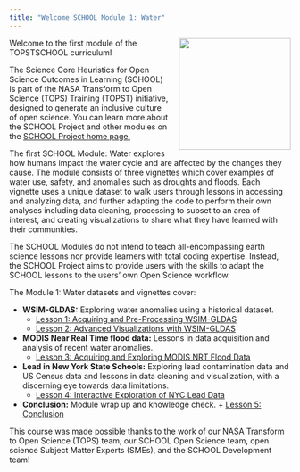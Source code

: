 ```yaml
---
title: "Welcome SCHOOL Module 1: Water"
---
```


<img src='https://raw.githubusercontent.com/ciesin-geospatial/TOPSTSCHOOL/main/images/TOPTSCHOOL-logo02.hi-res.png' align="right" height="200" style="padding-left: 15px; padding-bottom: 15px;"/>

Welcome to the first module of the TOPSTSCHOOL curriculum! 

The Science Core Heuristics for Open Science Outcomes in Learning (SCHOOL) is part of the NASA Transform to Open Science (TOPS) Training (TOPST) initiative, designed to generate an inclusive culture of open science. You can learn more about the SCHOOL Project and other modules on the [SCHOOL Project home page.](ciesin-geospatial.github.io/TOPSTSCHOOL/)

The first SCHOOL Module: Water explores how humans impact the water cycle and are affected by the changes they cause. The module consists of three vignettes which cover examples of water use, safety, and anomalies such as droughts and floods. Each vignette uses a unique dataset to walk users through lessons in accessing and analyzing data, and further adapting the code to perform their own analyses including data cleaning, processing to subset to an area of interest, and creating visualizations to share what they have learned with their communities.

The SCHOOL Modules do not intend to teach all-encompassing earth science lessons nor provide learners with total coding expertise. Instead, the SCHOOL Project aims to provide users with the skills to adapt the SCHOOL lessons to the users’ own Open Science workflow.

The Module 1: Water datasets and vignettes cover:
      
  * **WSIM-GLDAS:** Exploring water anomalies using a historical dataset.
      + [Lesson 1: Acquiring and Pre-Processing WSIM-GLDAS](https://ciesin-geospatial.github.io/TOPSTSCHOOL-module-1-water/wsim-gldas-acquisition.html)
      + [Lesson 2: Advanced Visualizations with WSIM-GLDAS](https://ciesin-geospatial.github.io/TOPSTSCHOOL-module-1-water/wsim-gldas-vis.html)

  * **MODIS Near Real Time flood data:** Lessons in data acquisition and analysis of recent water anomalies.
      + [Lesson 3: Acquiring and Exploring MODIS NRT Flood Data](https://ciesin-geospatial.github.io/TOPSTSCHOOL-module-1-water/lance-modis-nrt-global-flood-mcdwd-f3.html)

  * **Lead in New York State Schools:** Exploring lead contamination data and US Census data and lessons in data cleaning and visualization, with a discerning eye towards data limitations.
      + [Lesson 4: Interactive Exploration of NYC Lead Data]()

* **Conclusion:** Module wrap up and knowledge check.
      + [Lesson 5: Conclusion]()


This course was made possible thanks to the work of our NASA Transform to Open Science (TOPS) team, our SCHOOL Open Science team, open science Subject Matter Experts (SMEs), and the SCHOOL Development team! 

